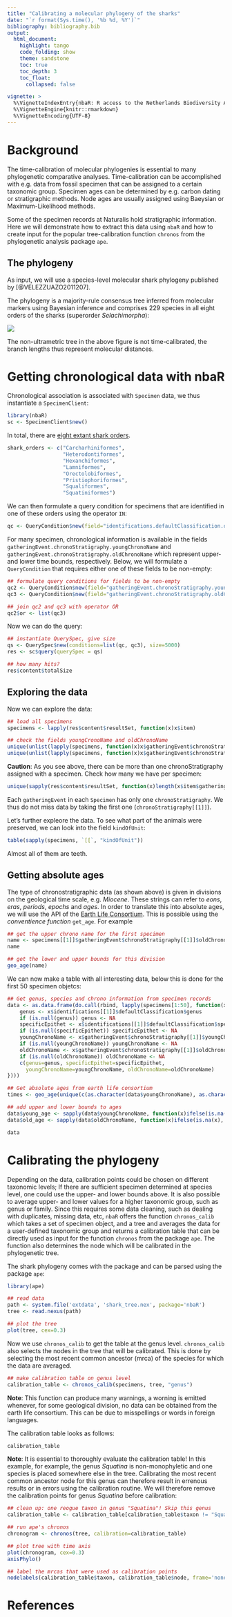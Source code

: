 ```yaml
---
title: "Calibrating a molecular phylogeny of the sharks"
date: "`r format(Sys.time(), '%b %d, %Y')`"
bibliography: bibliography.bib
output:
  html_document:
    highlight: tango
    code_folding: show
    theme: sandstone
    toc: true
    toc_depth: 3
    toc_float:
      collapsed: false

vignette: >
  %\VignetteIndexEntry{nbaR: R access to the Netherlands Biodiversity API}
  %\VignetteEngine{knitr::rmarkdown}
  %\VignetteEncoding{UTF-8}
---
```


# Background
The time-calibration of molecular phylogenies is essential to many phylogenetic comparative analyses.
Time-calibration can be accomplished with e.g. data from fossil specimen that can be assigned to a certain 
taxonomic group. Specimen ages can be determined by
e.g. carbon dating or stratigraphic methods. Node ages are usually assigned using Baeysian or
Maximum-Likelihood methods.

Some of the specimen records at Naturalis hold stratigraphic information.
Here we will demonstrate how to extract this data using `nbaR` and
how to create input for the popular tree-calibration function `chronos` from the phylogenetic analysis
package `ape`.

## The phylogeny
As input, we will use a species-level molecular shark phylogeny published by
[@VELEZZUAZO2011207].

The phylogeny is a majority-rule consensus tree inferred from molecular markers using
Bayesian inference and comprises 229 species in all eight orders of the sharks (superorder *Selachimorpha*):

![](https://ars.els-cdn.com/content/image/1-s2.0-S1055790310004537-gr3.jpg)

The non-ultrametric tree in the above figure is not time-calibrated, the branch lengths thus
represent molecular distances.

# Getting chronological data with nbaR
Chronological association is associated with `Specimen` data, we thus instantiate
a `SpecimenClient`:

```r
library(nbaR)
sc <- SpecimenClient$new()
```

In total, there are [eight extant shark orders](https://en.wikipedia.org/wiki/Shark).

```r
shark_orders <- c("Carcharhiniformes",
                  "Heterodontiformes",
                  "Hexanchiformes",
                  "Lamniformes",
                  "Orectolobiformes",
                  "Pristiophoriformes",
                  "Squaliformes",
                  "Squatiniformes")
```

We can then formulate a query condition for specimens that are identified in one of these orders
using the operator `IN`:

```r
qc <- QueryCondition$new(field="identifications.defaultClassification.order", operator="IN", value=shark_orders)
```

For many specimen, chronological information is available in the fields `gatheringEvent.chronoStratigraphy.youngChronoName`
and `gatheringEvent.chronoStratigraphy.oldChronoName` which represent upper- and lower time bounds, respectively.
Below, we will formulate a `QueryCondition` that requires either one of these fields to be non-empty:

```r
## formulate query conditions for fields to be non-empty
qc2 <- QueryCondition$new(field="gatheringEvent.chronoStratigraphy.youngChronoName", operator="NOT_EQUALS", value="")
qc3 <- QueryCondition$new(field="gatheringEvent.chronoStratigraphy.oldChronoName", operator="NOT_EQUALS", value="")

## join qc2 and qc3 with operator OR
qc2$or <- list(qc3)
```

Now we can do the query:

```r
## instantiate QuerySpec, give size
qs <- QuerySpec$new(conditions=list(qc, qc3), size=5000)
res <- sc$query(querySpec = qs)

## how many hits?
res$content$totalSize
```

## Exploring the data

Now we can explore the data:

```r
## load all specimens
specimens <- lapply(res$content$resultSet, function(x)x$item)

## check the fields youngCronoName and oldChronoName
unique(unlist(lapply(specimens, function(x)x$gatheringEvent$chronoStratigraphy[[1]]$youngChronoName)))
unique(unlist(lapply(specimens, function(x)x$gatheringEvent$chronoStratigraphy[[1]]$oldChronoName)))
```

**Caution**: As you see above, there can be more than one chronoStratigraphy assigned with a
specimen. Check how many we have per specimen:

```r
unique(sapply(res$content$resultSet, function(x)length(x$item$gatheringEvent$chronoStratigraphy)))
```

Each `gatheringEvent` in each `Specimen` has only one `chronoStratigraphy`. We thus do not miss data by taking
the first one (`chronoStratigraphy[[1]]`).

Let's further expleore the data. To see what part of the animals were preserved, we can look into
the field `kindOfUnit`:

```r
table(sapply(specimens, `[[`, "kindOfUnit"))
```

Almost all of them are teeth.

## Getting absolute ages
The type of chronostratigraphic data (as shown above) is given in divisions on the geological time scale, e.g. *Miocene*.
These strings can refer to *eons*, *eras*, *periods*, *epochs* and *ages*. In order to
translate this into absolute ages, we will use the API of the [Earth Life Consortium](http://earthlifeconsortium.org/).
This is possible using the *conventience function* `get_age`. For example

```r
## get the upper chrono name for the first specimen
name <- specimens[[1]]$gatheringEvent$chronoStratigraphy[[1]]$oldChronoName
name

## get the lower and upper bounds for this division
geo_age(name)
```

We can now make a table with all interesting data, below this is done for the
first 50 specimen objetcs:

```r
## Get genus, species and chrono information from specimen records
data <- as.data.frame(do.call(rbind, lapply(specimens[1:50], function(x) {
    genus <- x$identifications[[1]]$defaultClassification$genus
    if (is.null(genus)) genus <- NA
    specificEpithet <- x$identifications[[1]]$defaultClassification$specificEpithet
    if (is.null(specificEpithet)) specificEpithet <- NA
    youngChronoName <- x$gatheringEvent$chronoStratigraphy[[1]]$youngChronoName
    if (is.null(youngChronoName)) youngChronoName <- NA
    oldChronoName <- x$gatheringEvent$chronoStratigraphy[[1]]$oldChronoName
    if (is.null(oldChronoName)) oldChronoName <- NA
    c(genus=genus, specificEpithet=specificEpithet,
      youngChronoName=youngChronoName, oldChronoName=oldChronoName)
})))

## Get absolute ages from earth life consortium
times <- geo_age(unique(c(as.character(data$youngChronoName), as.character(data$oldChronoName))))

## add upper and lower bounds to ages
data$young_age <- sapply(data$youngChronoName, function(x)ifelse(is.na(x), NA, unlist(times['late_age', as.character(x)])))
data$old_age <- sapply(data$oldChronoName, function(x)ifelse(is.na(x), NA, unlist(times['early_age', as.character(x)])))

data
```

# Calibrating the phylogeny

Depending on the data, calibration points could be chosen on different taxonomic levels;
If there are sufficient specimen determined at species level, one could use the upper- and
lower bounds above. It is also possible to average upper- and lower values for a higher taxonomic
group, such as genus or family. Since this requires some data cleaning, such as dealing with duplicates,
missing data, etc,
`nbaR` offers the function `chronos_calib` which takes a set of specimen object, and a tree and
averages the data for a user-defined taxonomic
group and returns a calibration table that can be directly used as input for the function `chronos`
from the package `ape`. The function also determines the node which will be calibrated in the phylogenetic tree.

The shark phylogeny comes with the package and can be
parsed using the package `ape`:

```r
library(ape)

## read data
path <- system.file('extdata', 'shark_tree.nex', package='nbaR')
tree <- read.nexus(path)

## plot the tree
plot(tree, cex=0.3)
```

Now we use `chronos_calib` to get the table at the genus level. `chronos_calib`
also selects the nodes in the tree that will be calibrated. This is done by
selecting the most recent common ancestor (mrca) of the species for which the data are averaged.

```r
## make calibration table on genus level
calibration_table <- chronos_calib(specimens, tree, "genus")
```

**Note**: This function can produce many warnings, a worning is emitted
whenever, for some geological division, no data can be obtained from the
earth life consortium. This can be due to misspellings or words in foreign languages.

The calibration table looks as follows:

```r
calibration_table
```


**Note**: It is essential to thoroughly evaluate the calibration table! In this example,
for example, the genus *Squatina* is non-monophyletic and one species is
placed somewhere else in the tree. Calibrating the most recent common ancestor node
for this genus can therefore result in errenous results or in errors using the calibration
routine. We will therefore remove the calibration points for genus *Squatina* before calibration:


```r
## clean up: one reogue taxon in genus "Squatina"! Skip this genus
calibration_table <- calibration_table[calibration_table$taxon != "Squatina",]

## run ape's chronos
chronogram <- chronos(tree, calibration=calibration_table)

## plot tree with time axis
plot(chronogram, cex=0.3)
axisPhylo()

## label the mrcas that were used as calibration points
nodelabels(calibration_table$taxon, calibration_table$node, frame='none', pch='x', cex.tex=0.6)
```

# References
